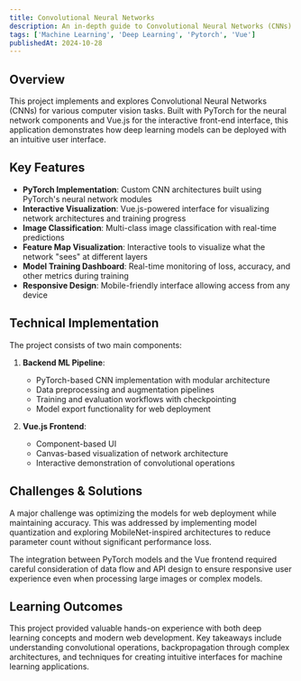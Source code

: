 ```yaml
---
title: Convolutional Neural Networks
description: An in-depth guide to Convolutional Neural Networks (CNNs) and their applications in computer vision tasks.
tags: ['Machine Learning', 'Deep Learning', 'Pytorch', 'Vue']
publishedAt: 2024-10-28
---
```


## Overview

This project implements and explores Convolutional Neural Networks (CNNs) for various computer vision tasks. Built with PyTorch for the neural network components and Vue.js for the interactive front-end interface, this application demonstrates how deep learning models can be deployed with an intuitive user interface.

## Key Features

- **PyTorch Implementation**: Custom CNN architectures built using PyTorch's neural network modules
- **Interactive Visualization**: Vue.js-powered interface for visualizing network architectures and training progress
- **Image Classification**: Multi-class image classification with real-time predictions
- **Feature Map Visualization**: Interactive tools to visualize what the network "sees" at different layers
- **Model Training Dashboard**: Real-time monitoring of loss, accuracy, and other metrics during training
- **Responsive Design**: Mobile-friendly interface allowing access from any device

## Technical Implementation

The project consists of two main components:

1. **Backend ML Pipeline**:

   - PyTorch-based CNN implementation with modular architecture
   - Data preprocessing and augmentation pipelines
   - Training and evaluation workflows with checkpointing
   - Model export functionality for web deployment

2. **Vue.js Frontend**:
   - Component-based UI
   - Canvas-based visualization of network architecture
   - Interactive demonstration of convolutional operations

## Challenges & Solutions

A major challenge was optimizing the models for web deployment while maintaining accuracy. This was addressed by implementing model quantization and exploring MobileNet-inspired architectures to reduce parameter count without significant performance loss.

The integration between PyTorch models and the Vue frontend required careful consideration of data flow and API design to ensure responsive user experience even when processing large images or complex models.

## Learning Outcomes

This project provided valuable hands-on experience with both deep learning concepts and modern web development. Key takeaways include understanding convolutional operations, backpropagation through complex architectures, and techniques for creating intuitive interfaces for machine learning applications.

